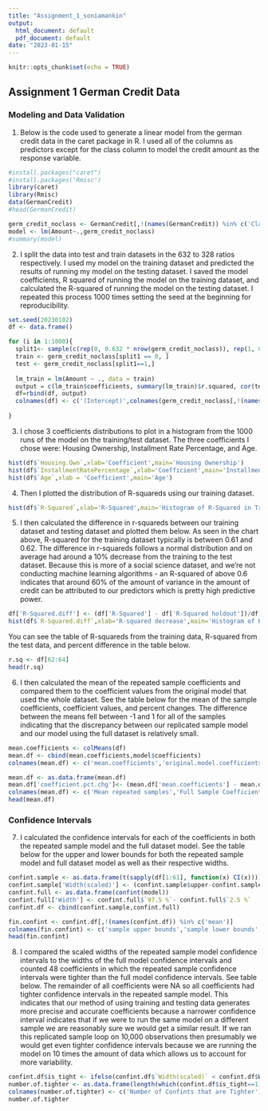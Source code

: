 ```yaml
---
title: "Assignment_1_soniamankin"
output:
  html_document: default
  pdf_document: default
date: "2023-01-15"
---
```


```r
knitr::opts_chunk$set(echo = TRUE)
```

## Assignment 1 German Credit Data

### Modeling and Data Validation

1. Below is the code used to generate a linear model from the german credit data in the caret package in R. 
I used all of the columns as predictors except for the class column to model the credit amount as the response variable. 
``` r
#install.packages("caret")
#install.packages('Rmisc')
library(caret)
library(Rmisc)
data(GermanCredit)
#head(GermanCredit)

germ_credit_noclass <- GermanCredit[,!(names(GermanCredit)) %in% c('Class')]
model <- lm(Amount~.,germ_credit_noclass)
#summary(model)

```
2. I split the data into test and train datasets in the 632 to 328 ratios respectively. I used my model on the training dataset and predicted the results of running my model on the testing dataset. I saved the model coefficients, R squared of running the model on the training dataset, and calculated the R-squared of running the model on the testing dataset. I repeated this process 1000 times setting the seed at the beginning for reproducibility. 

```r
set.seed(20230102)
df <- data.frame()

for (i in 1:1000){
  split1<- sample(c(rep(0, 0.632 * nrow(germ_credit_noclass)), rep(1, 0.328 * nrow(germ_credit_noclass))))
  train <- germ_credit_noclass[split1 == 0, ]            
  test <- germ_credit_noclass[split1==1,]
  
  lm_train = lm(Amount ~ ., data = train)
  output = c(lm_train$coefficients, summary(lm_train)$r.squared, cor(test$Amount, predict(lm_train, newdata = test))^2)
  df=rbind(df, output)
  colnames(df) <- c('(Intercept)',colnames(germ_credit_noclass[,!(names(germ_credit_noclass)) %in% c('Amount')]), "R-Squared", "R-Squared holdout")
  
}

```

3. I chose 3 coefficients distributions to plot in a histogram from the 1000 runs of the model on the training/test dataset. The three coefficients I chose were: Housing Ownership, Installment Rate Percentage, and Age. 
```r
hist(df$`Housing.Own`,xlab='Coefficient',main='Housing Ownership')
hist(df$`InstallmentRatePercentage`,xlab='Coefficient',main='Installment Rate Percentage')
hist(df$`Age`,xlab = 'Coefficient',main='Age')
```

4. Then I plotted the distribution of R-squareds using our training dataset. 

``` r
hist(df$`R-Squared`,xlab='R-Squared',main='Histogram of R-Squared in Train data')
```

5. I then calculated the difference in r-squareds between our training dataset and testing dataset and plotted them below. As seen in the chart above, R-squared for the training dataset typically is between 0.61 and 0.62. The difference in r-squareds follows a normal distribution and on average had around a 10% decrease from the training to the test dataset. Because this is more of a social science dataset, and we're not conducting machine learning algorithms - an R-squared of above 0.6 indicates that around 60% of the amount of variance in the amount of credit can be attributed to our predictors which is pretty high predictive power. 

```r
df['R-Squared.diff'] <- (df['R-Squared'] - df['R-Squared holdout'])/df['R-Squared']
hist(df$`R-Squared.diff`,xlab='R-squared decrease',main='Histogram of R-Squared Pct Change Train vs Holdout')
```

You can see the table of R-squareds from the training data, R-squared from the test data, and percent difference in the table below. 

```r
r.sq <- df[62:64]
head(r.sq)
```

6. I then calculated the mean of the repeated sample coefficients and compared them to the coefficient values from the original model that used the whole dataset. See the table below for the mean of the sample coefficients, coefficient values, and percent changes. The difference between the means fell between -1 and 1 for all of the samples indicating that the discrepancy between our replicated sample model and our model using the full dataset is relatively small. 

```r
mean.coefficients <- colMeans(df)
mean.df <- cbind(mean.coefficients,model$coefficients)
colnames(mean.df) <- c('mean.coefficients','original.model.coefficients')

mean.df <- as.data.frame(mean.df)
mean.df['coefficient.pct.chg']<- (mean.df['mean.coefficients'] - mean.df['original.model.coefficients'])/mean.df['mean.coefficients']
colnames(mean.df) <- c('Mean repeated samples','Full Sample Coefficients','% Difference')
head(mean.df)
```

### Confidence Intervals

7. I calculated the confidence intervals for each of the coefficients in both the repeated sample model and the full dataset model. See the table below for the upper and lower bounds for both the repeated sample model and full dataset model as well as their respective widths. 

``` r

confint.sample <- as.data.frame(t(sapply(df[1:61], function(x) CI(x))))
confint.sample['Width(scaled)'] <- (confint.sample$upper-confint.sample$lower)*sqrt(0.632)
confint.full <- as.data.frame(confint(model))
confint.full['Width'] <- confint.full$`97.5 %`- confint.full$`2.5 %`
confint.df <- cbind(confint.sample,confint.full)

fin.confint <- confint.df[,!(names(confint.df)) %in% c('mean')]
colnames(fin.confint) <- c('sample upper bounds','sample lower bounds','scaled width','full lower bounds','full upper bounds','Width')
head(fin.confint)

```

8. I compared the scaled widths of the repeated sample model confidence intervals to the widths of the full model confidence intervals and counted 48 coefficients in which the repeated sample confidence intervals were tighter than the full model confidence intervals. See table below. The remainder of all coefficients were NA so all coefficients had tighter confidence intervals in the repeated sample model. This indicates that our method of using training and testing data generates more precise and accurate coefficients because a narrower confidence interval indicates that if we were to run the same model on a different sample we are reasonably sure we would get a similar result. If we ran this replicated sample loop on 10,000 observations then presumably we would get even tighter confidence intervals because we are running the model on 10 times the amount of data which allows us to account for more variability. 

``` r

confint.df$is_tight <- ifelse(confint.df$`Width(scaled)` < confint.df$Width,1,0)
number.of.tighter <- as.data.frame(length(which(confint.df$is_tight==1)))
colnames(number.of.tighter) <- c('Number of Confints that are Tighter')
number.of.tighter

```
